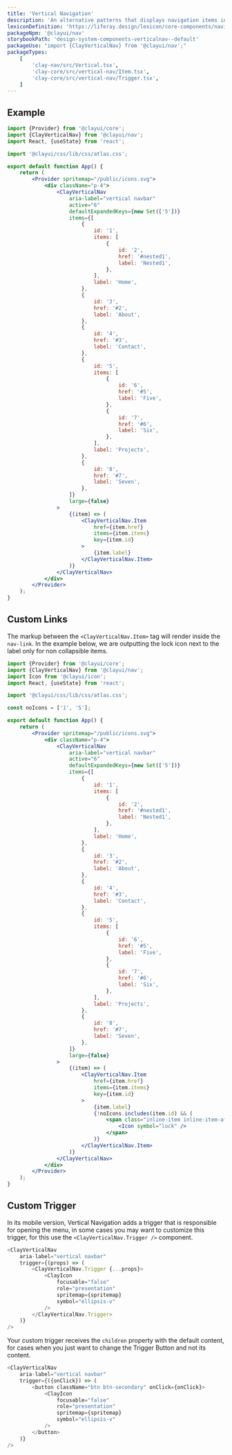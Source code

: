 ```yaml
---
title: 'Vertical Navigation'
description: 'An alternative patterns that displays navigation items in a vertical menu.'
lexiconDefinition: 'https://liferay.design/lexicon/core-components/navigation/vertical-nav/'
packageNpm: '@clayui/nav'
storybookPath: 'design-system-components-verticalnav--default'
packageUse: "import {ClayVerticalNav} from '@clayui/nav';"
packageTypes:
    [
        'clay-nav/src/Vertical.tsx',
        'clay-core/src/vertical-nav/Item.tsx',
        'clay-core/src/vertical-nav/Trigger.tsx',
    ]
---
```


## Example

```jsx preview
import {Provider} from '@clayui/core';
import {ClayVerticalNav} from '@clayui/nav';
import React, {useState} from 'react';

import '@clayui/css/lib/css/atlas.css';

export default function App() {
	return (
		<Provider spritemap="/public/icons.svg">
			<div className="p-4">
				<ClayVerticalNav
					aria-label="vertical navbar"
					active="6"
					defaultExpandedKeys={new Set(['5'])}
					items={[
						{
							id: '1',
							items: [
								{
									id: '2',
									href: '#nested1',
									label: 'Nested1',
								},
							],
							label: 'Home',
						},
						{
							id: '3',
							href: '#2',
							label: 'About',
						},
						{
							id: '4',
							href: '#3',
							label: 'Contact',
						},
						{
							id: '5',
							items: [
								{
									id: '6',
									href: '#5',
									label: 'Five',
								},
								{
									id: '7',
									href: '#6',
									label: 'Six',
								},
							],
							label: 'Projects',
						},
						{
							id: '8',
							href: '#7',
							label: 'Seven',
						},
					]}
					large={false}
				>
					{(item) => (
						<ClayVerticalNav.Item
							href={item.href}
							items={item.items}
							key={item.id}
						>
							{item.label}
						</ClayVerticalNav.Item>
					)}
				</ClayVerticalNav>
			</div>
		</Provider>
	);
}
```

## Custom Links

The markup between the `<ClayVerticalNav.Item>` tag will render inside the `nav-link`. In the example below, we are outputting the lock icon next to the label only for non collapsible items.

```jsx preview
import {Provider} from '@clayui/core';
import {ClayVerticalNav} from '@clayui/nav';
import Icon from '@clayui/icon';
import React, {useState} from 'react';

import '@clayui/css/lib/css/atlas.css';

const noIcons = ['1', '5'];

export default function App() {
	return (
		<Provider spritemap="/public/icons.svg">
			<div className="p-4">
				<ClayVerticalNav
					aria-label="vertical navbar"
					active="6"
					defaultExpandedKeys={new Set(['5'])}
					items={[
						{
							id: '1',
							items: [
								{
									id: '2',
									href: '#nested1',
									label: 'Nested1',
								},
							],
							label: 'Home',
						},
						{
							id: '3',
							href: '#2',
							label: 'About',
						},
						{
							id: '4',
							href: '#3',
							label: 'Contact',
						},
						{
							id: '5',
							items: [
								{
									id: '6',
									href: '#5',
									label: 'Five',
								},
								{
									id: '7',
									href: '#6',
									label: 'Six',
								},
							],
							label: 'Projects',
						},
						{
							id: '8',
							href: '#7',
							label: 'Seven',
						},
					]}
					large={false}
				>
					{(item) => (
						<ClayVerticalNav.Item
							href={item.href}
							items={item.items}
							key={item.id}
						>
							{item.label}
							{!noIcons.includes(item.id) && (
								<span class="inline-item inline-item-after">
									<Icon symbol="lock" />
								</span>
							)}
						</ClayVerticalNav.Item>
					)}
				</ClayVerticalNav>
			</div>
		</Provider>
	);
}
```

## Custom Trigger

In its mobile version, Vertical Navigation adds a trigger that is responsible for opening the menu, in some cases you may want to customize this trigger, for this use the `<ClayVerticalNav.Trigger />` component.

```js
<ClayVerticalNav
	aria-label="vertical navbar"
	trigger={(props) => (
		<ClayVerticalNav.Trigger {...props}>
			<ClayIcon
				focusable="false"
				role="presentation"
				spritemap={spritemap}
				symbol="ellipsis-v"
			/>
		</ClayVerticalNav.Trigger>
	)}
/>
```

Your custom trigger receives the `children` property with the default content, for cases when you just want to change the Trigger Button and not its content.

```js
<ClayVerticalNav
	aria-label="vertical navbar"
	trigger={({onClick}) => (
		<button className="btn btn-secondary" onClick={onClick}>
			<ClayIcon
				focusable="false"
				role="presentation"
				spritemap={spritemap}
				symbol="ellipsis-v"
			/>
		</button>
	)}
/>
```
